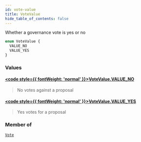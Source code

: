 ```yaml
---
id: vote-value
title: VoteValue
hide_table_of_contents: false
---
```








Whether a governance vote is yes or no

```graphql
enum VoteValue {
  VALUE_NO
  VALUE_YES
}
```


### Values

#### [<code style={{ fontWeight: 'normal' }}>VoteValue.<b>VALUE_NO</b></code>](#) 
> No votes against a proposal
> 

#### [<code style={{ fontWeight: 'normal' }}>VoteValue.<b>VALUE_YES</b></code>](#) 
> Yes votes for a proposal
> 



### Member of

[`Vote`](/testnet/api/graphql/objects/vote)  <Badge class="secondary" text="object"/>



